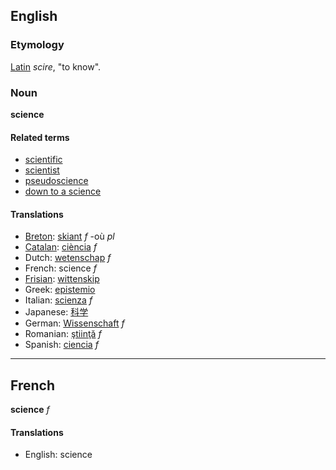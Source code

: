 ==English==
===Etymology===

[[Latin]] ''scire'', "to know".

===Noun===
'''science'''

====Related terms====
*[[scientific]]
*[[scientist]]
*[[pseudoscience]]
*[[down to a science]]

====Translations====
*[[Breton]]: [[skiant]] ''f'' -où ''pl''
*[[Catalan]]: [[ciència]] ''f''
*Dutch: [[wetenschap]] ''f''
*French: science ''f''
*[[Frisian]]: [[wittenskip]]
*Greek: [[epistemio]]
*Italian: [[scienza]] ''f''
*Japanese: [[科学]]
*German: [[Wissenschaft]] ''f''
*Romanian: [[ştiinţă]] ''f''
*Spanish: [[ciencia]] ''f''

----

==French==
'''science''' ''f''

====Translations====
*English: science